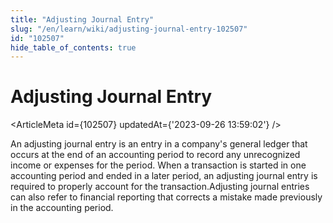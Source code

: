 ```yaml
---
title: "Adjusting Journal Entry"
slug: "/en/learn/wiki/adjusting-journal-entry-102507"
id: "102507"
hide_table_of_contents: true
---
```



# Adjusting Journal Entry

<ArticleMeta id={102507} updatedAt={'2023-09-26 13:59:02'} />
<div className='border-solid border-b border-t-0 my-4 border-[var(--ifm-color-gray-300)]' />

An adjusting journal entry is an entry in a company's general ledger that occurs at the end of an accounting period to record any unrecognized income or expenses for the period. When a transaction is started in one accounting period and ended in a later period, an adjusting journal entry is required to properly account for the transaction.Adjusting journal entries can also refer to financial reporting that corrects a mistake made previously in the accounting period.

